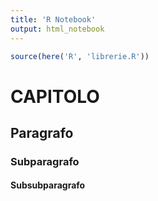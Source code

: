 ```yaml
---
title: 'R Notebook'
output: html_notebook
---
```


```r
source(here('R', 'librerie.R'))
```
# CAPITOLO
## Paragrafo
### Subparagrafo
#### Subsubparagrafo
